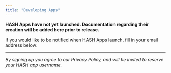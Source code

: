```yaml
---
title: "Developing Apps"
---
```


**HASH Apps have not yet launched. Documentation regarding their creation will be added here prior to release.**

If you would like to be notified when HASH Apps launch, fill in your email address below:

---

_By signing up you agree to our Privacy Policy, and will be invited to reserve your HASH app username._
